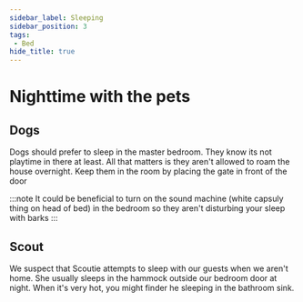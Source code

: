 ```yaml
---
sidebar_label: Sleeping
sidebar_position: 3
tags: 
 - Bed
hide_title: true
---
```


# Nighttime with the pets


## Dogs
Dogs should prefer to sleep in the master bedroom. They know its not playtime in there at least. All that matters is they aren't allowed to roam the house overnight. Keep them in the room by placing the gate in front of the door

:::note 
It could be beneficial to turn on the sound machine (white capsuly thing on head of bed) in the bedroom so they aren't disturbing your sleep with barks
:::

## Scout

We suspect that Scoutie attempts to sleep with our guests when we aren't home. She usually sleeps in the hammock outside our bedroom door at night. When it's very hot, you might finder he sleeping in the bathroom sink.


